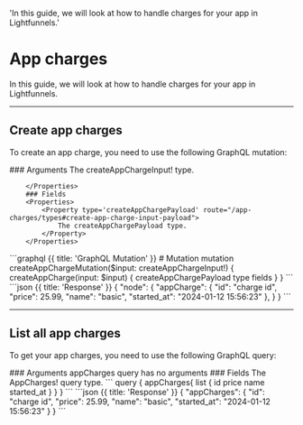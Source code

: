   'In this guide, we will look at how to handle charges for your app in Lightfunnels.'

# App charges

In this guide, we will look at how to handle charges for your app in Lightfunnels.

---

## Create app charges

To create an app charge, you need to use the following GraphQL mutation:

<Row>
  <Col>
		### Arguments 
		<Properties> 
			<Property label="createAppChargeInput!" route="/app-charges/types#create-app-charge-input">
				The createAppChargeInput! type.
			</Property>
			
		</Properties>
		### Fields 
		<Properties>	
			<Property type='createAppChargePayload' route="/app-charges/types#create-app-charge-input-payload">
				The createAppChargePayload type.
			</Property>
		</Properties>	

  </Col>
  <Col sticky>
    <CodeGroup title="Request" tag="POST" label="https://services.lightfunnels.com/api/v2">
			```graphql {{ title: 'GraphQL Mutation' }}
			# Mutation
			mutation createAppChargeMutation($input: createAppChargeInput!) {
				createAppCharge(input: $input) {
					createAppChargePayload type fields
				}
			}
			```
    </CodeGroup>
    ```json {{ title: 'Response' }}
    {
			"node": {
				"appCharge": {
					"id": "charge id",
					"price": 25.99,
					"name": "basic",
					"started_at": "2024-01-12 15:56:23"
				},
			}
		}
    ```
  </Col>
</Row>

---

## List all app charges	

To get your app charges, you need to use the following GraphQL query:

<Row>
  <Col>
		### Arguments 
		<Properties> 
			appCharges query has no arguments
		</Properties>	
		### Fields 
		<Properties>	
			<Property label="AppCharges!" route="/app-charges/types#app-charges">
				The AppCharges! query type.
			</Property>
		</Properties>	

  </Col>
  <Col sticky>
    <CodeGroup title="Request" tag="POST" label="https://services.lightfunnels.com/api/v2">
			```
			query {
				appCharges{
					list {
						id
						price
						name
						started_at
					}
				}
			}
    	```
    </CodeGroup>
    ```json {{ title: 'Response' }}
		{
			"appCharges": {
				"id": "charge id",
				"price": 25.99,
				"name": "basic",
				"started_at": "2024-01-12 15:56:23"
			}
		}		
    ```
  </Col>
</Row>